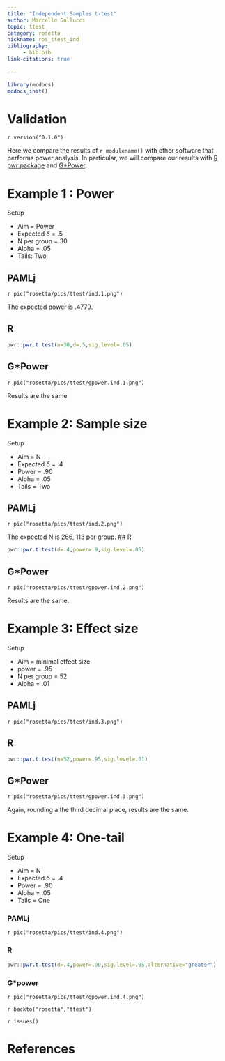 ```yaml
---
title: "Independent Samples t-test"
author: Marcello Gallucci
topic: ttest
category: rosetta
nickname: ros_ttest_ind
bibliography: 
     - bib.bib
link-citations: true
        
---
```



```r
library(mcdocs)
mcdocs_init()
```

# Validation

`r version("0.1.0")` 

Here we compare the results of `r modulename()` with other software that performs power analysis. In particular, we will compare our
results with [R pwr package](https://cran.r-project.org/web/packages/pwr/pwr.pdf) and [G*Power](https://www.psychologie.hhu.de/arbeitsgruppen/allgemeine-psychologie-und-arbeitspsychologie/gpower). 


# Example 1 : Power

:::{ .adm .adm-setup}
Setup

*   Aim = Power
*   Expected $\delta$ = .5
*   N per group = 30
*   Alpha = .05
*   Tails: Two

:::

## PAMLj

`r pic("rosetta/pics/ttest/ind.1.png")`

The expected power is .4779.

## R

```r

pwr::pwr.t.test(n=30,d=.5,sig.level=.05)

```

## G*Power

`r pic("rosetta/pics/ttest/gpower.ind.1.png")`


Results are the same


# Example 2: Sample size

:::{ .adm .adm-setup}
Setup

*   Aim = N
*   Expected $\delta$ = .4
*   Power = .90
*   Alpha = .05
*   Tails = Two
:::    

## PAMLj

`r pic("rosetta/pics/ttest/ind.2.png")`

The expected N is 266, 113 per group.
## R

```r

pwr::pwr.t.test(d=.4,power=.9,sig.level=.05)


```

## G*Power

`r pic("rosetta/pics/ttest/gpower.ind.2.png")`

Results are the same.

# Example 3: Effect size

:::{ .adm .adm-setup}
Setup

*   Aim = minimal effect size
*   power = .95
*   N per group = 52
*   Alpha = .01

:::

## PAMLj

`r pic("rosetta/pics/ttest/ind.3.png")`

## R


```r

pwr::pwr.t.test(n=52,power=.95,sig.level=.01)

```


## G*Power

`r pic("rosetta/pics/ttest/gpower.ind.3.png")`

Again, rounding a the third decimal place, results are the same.

# Example 4: One-tail

:::{ .adm .adm-setup}
Setup

*   Aim = N
*   Expected $\delta$ = .4
*   Power = .90
*   Alpha = .05
*   Tails = One

:::
### PAMLj

`r pic("rosetta/pics/ttest/ind.4.png")`


### R

```r

pwr::pwr.t.test(d=.4,power=.90,sig.level=.05,alternative="greater")

```

### G*power

`r pic("rosetta/pics/ttest/gpower.ind.4.png")`

`r backto("rosetta","ttest")` 


`r issues()`



# References